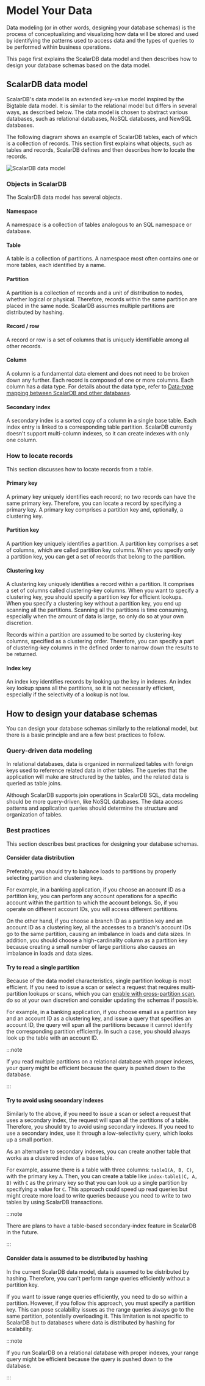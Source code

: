 # Model Your Data

Data modeling (or in other words, designing your database schemas) is the process of conceptualizing and visualizing how data will be stored and used by identifying the patterns used to access data and the types of queries to be performed within business operations.

This page first explains the ScalarDB data model and then describes how to design your database schemas based on the data model.

## ScalarDB data model

ScalarDB's data model is an extended key-value model inspired by the Bigtable data model. It is similar to the relational model but differs in several ways, as described below. The data model is chosen to abstract various databases, such as relational databases, NoSQL databases, and NewSQL databases.

The following diagram shows an example of ScalarDB tables, each of which is a collection of records. This section first explains what objects, such as tables and records, ScalarDB defines and then describes how to locate the records.

![ScalarDB data model](images/scalardb_data_model.png)

### Objects in ScalarDB

The ScalarDB data model has several objects.

#### Namespace

A namespace is a collection of tables analogous to an SQL namespace or database.

#### Table

A table is a collection of partitions. A namespace most often contains one or more tables, each identified by a name.

#### Partition

A partition is a collection of records and a unit of distribution to nodes, whether logical or physical. Therefore, records within the same partition are placed in the same node. ScalarDB assumes multiple partitions are distributed by hashing.

#### Record / row

A record or row is a set of columns that is uniquely identifiable among all other records.

#### Column

A column is a fundamental data element and does not need to be broken down any further. Each record is composed of one or more columns. Each column has a data type. For details about the data type, refer to [Data-type mapping between ScalarDB and other databases](schema-loader.mdx#data-type-mapping-between-scalardb-and-other-databases).

#### Secondary index

A secondary index is a sorted copy of a column in a single base table. Each index entry is linked to a corresponding table partition. ScalarDB currently doesn't support multi-column indexes, so it can create indexes with only one column.

### How to locate records

This section discusses how to locate records from a table.

#### Primary key

A primary key uniquely identifies each record; no two records can have the same primary key. Therefore, you can locate a record by specifying a primary key. A primary key comprises a partition key and, optionally, a clustering key.

#### Partition key

A partition key uniquely identifies a partition. A partition key comprises a set of columns, which are called partition key columns. When you specify only a partition key, you can get a set of records that belong to the partition.

#### Clustering key

A clustering key uniquely identifies a record within a partition. It comprises a set of columns called clustering-key columns. When you want to specify a clustering key, you should specify a partition key for efficient lookups. When you specify a clustering key without a partition key, you end up scanning all the partitions. Scanning all the partitions is time consuming, especially when the amount of data is large, so only do so at your own discretion.

Records within a partition are assumed to be sorted by clustering-key columns, specified as a clustering order. Therefore, you can specify a part of clustering-key columns in the defined order to narrow down the results to be returned. 

#### Index key

An index key identifies records by looking up the key in indexes. An index key lookup spans all the partitions, so it is not necessarily efficient, especially if the selectivity of a lookup is not low.

## How to design your database schemas

You can design your database schemas similarly to the relational model, but there is a basic principle and are a few best practices to follow.

### Query-driven data modeling

In relational databases, data is organized in normalized tables with foreign keys used to reference related data in other tables. The queries that the application will make are structured by the tables, and the related data is queried as table joins.

Although ScalarDB supports join operations in ScalarDB SQL, data modeling should be more query-driven, like NoSQL databases. The data access patterns and application queries should determine the structure and organization of tables.

### Best practices

This section describes best practices for designing your database schemas.

#### Consider data distribution

Preferably, you should try to balance loads to partitions by properly selecting partition and clustering keys.

For example, in a banking application, if you choose an account ID as a partition key, you can perform any account operations for a specific account within the partition to which the account belongs. So, if you operate on different account IDs, you will access different partitions.

On the other hand, if you choose a branch ID as a partition key and an account ID as a clustering key, all the accesses to a branch's account IDs go to the same partition, causing an imbalance in loads and data sizes. In addition, you should choose a high-cardinality column as a partition key because creating a small number of large partitions also causes an imbalance in loads and data sizes.

#### Try to read a single partition

Because of the data model characteristics, single partition lookup is most efficient. If you need to issue a scan or select a request that requires multi-partition lookups or scans, which you can [enable with cross-partition scan](configurations.mdx#cross-partition-scan-configurations), do so at your own discretion and consider updating the schemas if possible. 

For example, in a banking application, if you choose email as a partition key and an account ID as a clustering key, and issue a query that specifies an account ID, the query will span all the partitions because it cannot identify the corresponding partition efficiently. In such a case, you should always look up the table with an account ID.

:::note

If you read multiple partitions on a relational database with proper indexes, your query might be efficient because the query is pushed down to the database. 

:::

#### Try to avoid using secondary indexes

Similarly to the above, if you need to issue a scan or select a request that uses a secondary index, the request will span all the partitions of a table. Therefore, you should try to avoid using secondary indexes. If you need to use a secondary index, use it through a low-selectivity query, which looks up a small portion.

As an alternative to secondary indexes, you can create another table that works as a clustered index of a base table. 

For example, assume there is a table with three columns: `table1(A, B, C)`, with the primary key `A`. Then, you can create a table like `index-table1(C, A, B)` with `C` as the primary key so that you can look up a single partition by specifying a value for `C`. This approach could speed up read queries but might create more load to write queries because you need to write to two tables by using ScalarDB transactions.

:::note

There are plans to have a table-based secondary-index feature in ScalarDB in the future.

:::

#### Consider data is assumed to be distributed by hashing

In the current ScalarDB data model, data is assumed to be distributed by hashing. Therefore, you can't perform range queries efficiently without a partition key.

If you want to issue range queries efficiently, you need to do so within a partition. However, if you follow this approach, you must specify a partition key. This can pose scalability issues as the range queries always go to the same partition, potentially overloading it. This limitation is not specific to ScalarDB but to databases where data is distributed by hashing for scalability.

:::note

If you run ScalarDB on a relational database with proper indexes, your range query might be efficient because the query is pushed down to the database. 

:::

